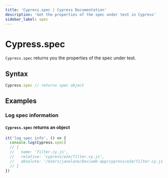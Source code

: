 ```yaml
---
title: 'Cypress.spec | Cypress Documentation'
description: 'Get the properties of the spec under test in Cypress'
sidebar_label: spec
---
```


<ProductHeading product="app" />

# Cypress.spec

`Cypress.spec` returns you the properties of the spec under test.

## Syntax

```javascript
Cypress.spec // returns spec object
```

## Examples

### Log spec information

#### `Cypress.spec` returns an object

```js
it('log spec info', () => {
  console.log(Cypress.spec)
  // {
  //   name: 'filter.cy.js',
  //   relative: 'cypress/e2e/filter.cy.js',
  //   absolute: '/Users/janelane/Dev/web-app/cypress/e2e/filter.cy.js',
  // }
})
```
